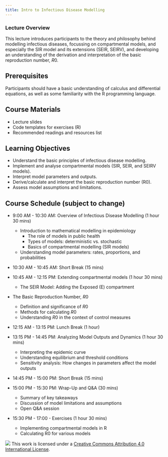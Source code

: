 ```yaml
---
title: Intro to Infectious Disease Modelling
---
```


### Lecture Overview

This lecture introduces participants to the theory and philosophy behind
modelling infectious diseases, focussing on compartmental models, and especially
the SIR model and its extensions (SEIR, SEIRV), and developing an understanding
of the derivation and interpretation of the basic reproduction number, $R0$.

## Prerequisites

Participants should have a basic understanding of calculus and differential
equations, as well as some familiarity with the R programming language.

## Course Materials

- Lecture slides
- Code templates for exercises (R)
- Recommended readings and resources list

## Learning Objectives

- Understand the basic principles of infectious disease modelling.
- Implement and analyse compartmental models (SIR, SEIR, and SEIRV models).
- Interpret model parameters and outputs.
- Derive/calculate and interpret the basic reproduction number (R0).
- Assess model assumptions and limitations.

## Course Schedule (subject to change)

- 9:00 AM - 10:30 AM: Overview of Infectious Disease Modelling (1 hour 30 mins)
  - Introduction to mathematical modelling in epidemiology
    - The role of models in public health
    - Types of models: deterministic vs. stochastic
    - Basics of compartmental modelling (SIR models)
  - Understanding model parameters: rates, proportions, and probabilities

- 10:30 AM - 10:45 AM: Short Break (15 mins)

- 10:45 AM - 12:15 PM: Extending compartmental models (1 hour 30 mins)
    - The SEIR Model: Adding the Exposed (E) compartment
- The Basic Reproduction Number, $R0$
  - Definition and significance of $R0$
  - Methods for calculating $R0$
  - Understanding $R0$ in the context of control measures

- 12:15 AM - 13:15 PM: Lunch Break (1 hour)

- 13:15 PM - 14:45 PM: Analyzing Model Outputs and Dynamics (1 hour 30 mins)

  - Interpreting the epidemic curve
  - Understanding equilibrium and threshold conditions
  - Sensitivity analysis: How changes in parameters affect the model outputs

- 14:45 PM - 15:00 PM: Short Break (15 mins)

- 15:00 PM - 15:30 PM: Wrap-Up and Q&A (30 mins)

  - Summary of key takeaways
  - Discussion of model limitations and assumptions
  - Open Q&A session

- 15:30 PM - 17:00 - Exercises (1 hour 30 mins)

  - Implementing compartmental models in R
  - Calculating R0 for various models

![](https://i.creativecommons.org/l/by/4.0/88x31.png) This work is licensed
under a [Creative Commons Attribution 4.0 International License](https://creativecommons.org/licenses/by/4.0/).
